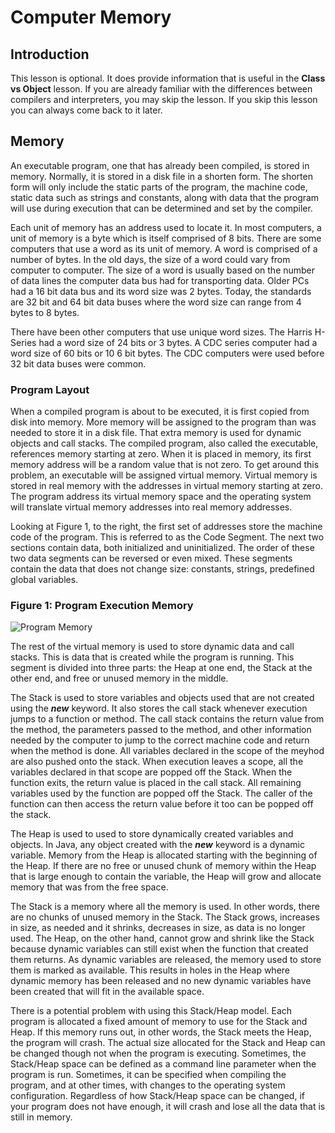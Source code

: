 # Computer Memory

## Introduction

This lesson is optional. It does provide information that is useful in the
**Class vs Object** lesson. If you are already familiar with the differences
between compilers and interpreters, you may skip the lesson. If you skip
this lesson you can always come back to it later.

## Memory

An executable program, one that has already been compiled, is stored in memory.
Normally, it is stored in a disk file in a shorten form. The shorten form
will only include the static parts of the program, the machine code, static
data such as strings and constants, along with data that the program will use
during execution that can be determined and set by the compiler.

Each unit of memory has an address used to locate it. In most computers, a
unit of memory is a byte which is itself comprised of 8 bits. There are some
computers that use a word as its unit of memory. A word is comprised of a
number of bytes. In the old days, the size of a word could vary from computer
to computer. The size of a word is usually based on the number of data lines
the computer data bus had for transporting data. Older PCs had a 16 bit data
bus and its word size was 2 bytes. Today, the standards are 32 bit and 64 bit
data buses where the word size can range from 4 bytes to 8 bytes.

There have been other computers that use unique word sizes. The Harris
H-Series had a word size of 24 bits or 3 bytes. A CDC series computer had
a word size of 60 bits or 10 6 bit bytes. The CDC computers were used before
32 bit data buses were common.

### Program Layout

When a compiled program is about to be executed, it is first copied from disk
into memory. More memory will be assigned to the program than was needed to
store it in a disk file. That extra memory is used for dynamic objects and
call stacks. The compiled program, also called the executable, references
memory starting at zero. When it is placed in memory, its first memory
address will be a random value that is not zero. To get around this problem,
an executable will be assigned virtual memory. Virtual memory is stored in
real memory with the addresses in virtual memory starting at zero. The program
address its virtual memory space and the operating system will translate
virtual memory addresses into real memory addresses.

Looking at Figure 1, to the right, the first set of addresses store the
machine code of the program. This is referred to as the Code Segment.
The next two sections contain data, both initialized and uninitialized.
The order of these two data segments can be reversed or even mixed. These
segments contain the data that does not change size: constants, strings,
predefined global variables.

### Figure 1: Program Execution Memory

![Program Memory](/assets/Executable-VirtualMemory.png "Figure 1: Program Memory")

The rest of the virtual memory is used to store dynamic data and call stacks.
This is data that is created while the program is running. This segment is
divided into three parts: the Heap at one end, the Stack at the other end, and
free or unused memory in the middle.

The Stack is used to store variables and objects used that are not created
using the **_new_** keyword. It also stores the call stack whenever execution
jumps to a function or method. The call stack contains the return value from
the method, the parameters passed to the method, and other information needed by
the computer to jump to the correct machine code and return when the method is
done. All variables declared in the scope of the meyhod are also pushed onto
the stack. When execution leaves a scope, all the variables declared in that
scope are popped off the Stack. When the function exits, the return value is
placed in the call stack. All remaining variables used by the function are
popped off the Stack. The caller of the function can then access the return
value before it too can be popped off the stack.

The Heap is used to used to store dynamically created variables and objects.
In Java, any object created with the **_new_** keyword is a dynamic variable.
Memory from the Heap is allocated starting with the beginning of the Heap.
If there are no free or unused chunk of memory within the Heap that is large
enough to contain the variable, the Heap will grow and allocate memory that
was from the free space.

The Stack is a memory where all the memory is used. In other words, there are
no chunks of unused memory in the Stack. The Stack grows, increases in size,
as needed and it shrinks, decreases in size, as data is no longer used. The
Heap, on the other hand, cannot grow and shrink like the Stack because dynamic
variables can still exist when the function that created them returns. As
dynamic variables are released, the memory used to store them is marked as
available. This results in holes in the Heap where dynamic memory has been
released and no new dynamic variables have been created that will fit in the
available space.

There is a potential problem with using this Stack/Heap model. Each program
is allocated a fixed amount of memory to use for the Stack and Heap. If this
memory runs out, in other words, the Stack meets the Heap, the program will
crash. The actual size allocated for the Stack and Heap can be changed though
not when the program is executing. Sometimes, the Stack/Heap space can be
defined as a command line parameter when the program is run. Sometimes, it
can be specified when compiling the program, and at other times, with changes
to the operating system configuration. Regardless of how Stack/Heap space can
be changed, if your program does not have enough, it will crash and lose all
the data that is still in memory.
